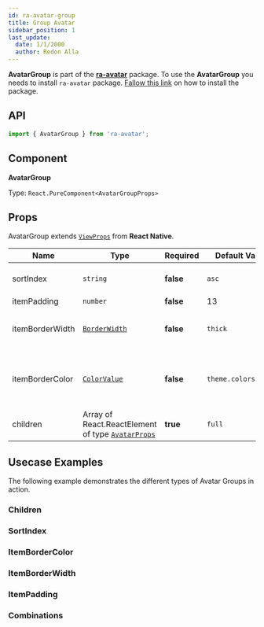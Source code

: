 ```yaml
---
id: ra-avatar-group
title: Group Avatar
sidebar_position: 1
last_update:
  date: 1/1/2000
  author: Redon Alla
---
```


**AvatarGroup** is part of the [**ra-avatar**](../) package.
To use the **AvatarGroup** you needs to install `ra-avatar` package. [Fallow this link](../#installation) on how to install the package.

## API

```jsx
import { AvatarGroup } from 'ra-avatar';
```

## Component

**AvatarGroup**

Type: `React.PureComponent<AvatarGroupProps>`

## Props

AvatarGroup extends [`ViewProps`](https://reactnative.dev/docs/view#props) from **React Native**.

|  Name   | Type | Required | Default Value | Description |
| -- | -- | -- | -- | -- |
| sortIndex | `string` | **false** | `asc` | `asc` or `desc` are supported |
| itemPadding | `number` | **false** | 13 |  |
| itemBorderWidth | [`BorderWidth`](docs/components/avatar/single/#borderwidth) | **false** | `thick` | Optional avatar borders width. |
| itemBorderColor | [`ColorValue`](https://reactnative.dev/docs/colors) | **false** | ``theme.colors.card`` | Borders color according `react-native` ColorValue. |
| children | Array of React.ReactElement of type [`AvatarProps`](/docs/components/avatar/single/#props) | **true** | `full` | |


## Usecase Examples

The following example demonstrates the different types of Avatar Groups in action.

### Children


<Children />

### SortIndex


<SortIndex />

### ItemBorderColor


<ItemBorderColor />

### ItemBorderWidth


<ItemBorderWidth />

### ItemPadding


<ItemPadding />

### Combinations


<Combinations />